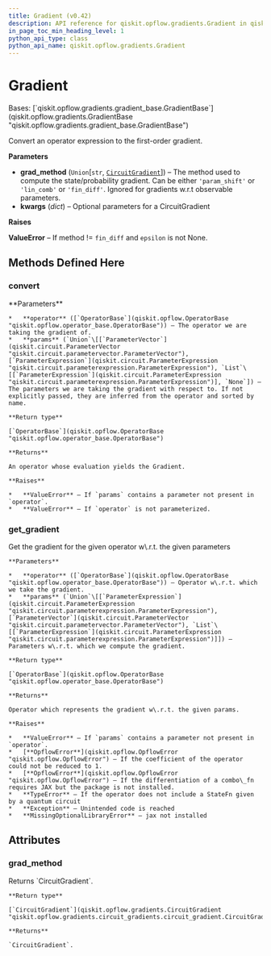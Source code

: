 ```yaml
---
title: Gradient (v0.42)
description: API reference for qiskit.opflow.gradients.Gradient in qiskit v0.42
in_page_toc_min_heading_level: 1
python_api_type: class
python_api_name: qiskit.opflow.gradients.Gradient
---
```


# Gradient

<Class id="qiskit.opflow.gradients.Gradient" isDedicatedPage={true} github="https://github.com/qiskit/qiskit/tree/stable/0.23/qiskit/opflow/gradients/gradient.py" signature="Gradient(grad_method='param_shift', **kwargs)" modifiers="class">
  Bases: [`qiskit.opflow.gradients.gradient_base.GradientBase`](qiskit.opflow.gradients.GradientBase "qiskit.opflow.gradients.gradient_base.GradientBase")

  Convert an operator expression to the first-order gradient.

  **Parameters**

  *   **grad\_method** (`Union`\[`str`, [`CircuitGradient`](qiskit.opflow.gradients.CircuitGradient "qiskit.opflow.gradients.circuit_gradients.circuit_gradient.CircuitGradient")]) – The method used to compute the state/probability gradient. Can be either `'param_shift'` or `'lin_comb'` or `'fin_diff'`. Ignored for gradients w\.r.t observable parameters.
  *   **kwargs** (*dict*) – Optional parameters for a CircuitGradient

  **Raises**

  **ValueError** – If method != `fin_diff` and `epsilon` is not None.

  ## Methods Defined Here

  <span id="qiskit-opflow-gradients-gradient-convert" />

  ### convert

  <Function id="qiskit.opflow.gradients.Gradient.convert" signature="Gradient.convert(operator, params=None)">
    **Parameters**

    *   **operator** ([`OperatorBase`](qiskit.opflow.OperatorBase "qiskit.opflow.operator_base.OperatorBase")) – The operator we are taking the gradient of.
    *   **params** (`Union`\[[`ParameterVector`](qiskit.circuit.ParameterVector "qiskit.circuit.parametervector.ParameterVector"), [`ParameterExpression`](qiskit.circuit.ParameterExpression "qiskit.circuit.parameterexpression.ParameterExpression"), `List`\[[`ParameterExpression`](qiskit.circuit.ParameterExpression "qiskit.circuit.parameterexpression.ParameterExpression")], `None`]) – The parameters we are taking the gradient with respect to. If not explicitly passed, they are inferred from the operator and sorted by name.

    **Return type**

    [`OperatorBase`](qiskit.opflow.OperatorBase "qiskit.opflow.operator_base.OperatorBase")

    **Returns**

    An operator whose evaluation yields the Gradient.

    **Raises**

    *   **ValueError** – If `params` contains a parameter not present in `operator`.
    *   **ValueError** – If `operator` is not parameterized.
  </Function>

  <span id="qiskit-opflow-gradients-gradient-get-gradient" />

  ### get\_gradient

  <Function id="qiskit.opflow.gradients.Gradient.get_gradient" signature="Gradient.get_gradient(operator, params)">
    Get the gradient for the given operator w\.r.t. the given parameters

    **Parameters**

    *   **operator** ([`OperatorBase`](qiskit.opflow.OperatorBase "qiskit.opflow.operator_base.OperatorBase")) – Operator w\.r.t. which we take the gradient.
    *   **params** (`Union`\[[`ParameterExpression`](qiskit.circuit.ParameterExpression "qiskit.circuit.parameterexpression.ParameterExpression"), [`ParameterVector`](qiskit.circuit.ParameterVector "qiskit.circuit.parametervector.ParameterVector"), `List`\[[`ParameterExpression`](qiskit.circuit.ParameterExpression "qiskit.circuit.parameterexpression.ParameterExpression")]]) – Parameters w\.r.t. which we compute the gradient.

    **Return type**

    [`OperatorBase`](qiskit.opflow.OperatorBase "qiskit.opflow.operator_base.OperatorBase")

    **Returns**

    Operator which represents the gradient w\.r.t. the given params.

    **Raises**

    *   **ValueError** – If `params` contains a parameter not present in `operator`.
    *   [**OpflowError**](qiskit.opflow.OpflowError "qiskit.opflow.OpflowError") – If the coefficient of the operator could not be reduced to 1.
    *   [**OpflowError**](qiskit.opflow.OpflowError "qiskit.opflow.OpflowError") – If the differentiation of a combo\_fn requires JAX but the package is not installed.
    *   **TypeError** – If the operator does not include a StateFn given by a quantum circuit
    *   **Exception** – Unintended code is reached
    *   **MissingOptionalLibraryError** – jax not installed
  </Function>

  ## Attributes

  ### grad\_method

  <Attribute id="qiskit.opflow.gradients.Gradient.grad_method">
    Returns `CircuitGradient`.

    **Return type**

    [`CircuitGradient`](qiskit.opflow.gradients.CircuitGradient "qiskit.opflow.gradients.circuit_gradients.circuit_gradient.CircuitGradient")

    **Returns**

    `CircuitGradient`.
  </Attribute>
</Class>

